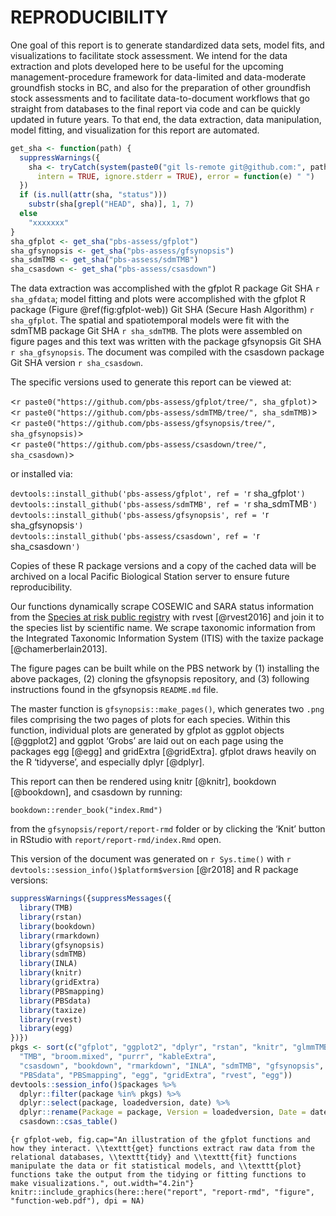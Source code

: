 # REPRODUCIBILITY {#app:reproducibility}

One goal of this report is to generate standardized data sets, model fits, and
visualizations to facilitate stock assessment. We intend for the data
extraction and plots developed here to be useful for the upcoming
management-procedure framework for data-limited and data-moderate groundfish
stocks in BC, and also for the preparation of other groundfish stock
assessments and to facilitate data-to-document workflows that go straight from
databases to the final report via code and can be quickly updated in future
years. To that end, the data extraction, data manipulation, model fitting, and
visualization for this report are automated.

```r
get_sha <- function(path) {
  suppressWarnings({
    sha <- tryCatch(system(paste0("git ls-remote git@github.com:", path, ".git"),
      intern = TRUE, ignore.stderr = TRUE), error = function(e) " ")
  })
  if (is.null(attr(sha, "status")))
    substr(sha[grepl("HEAD", sha)], 1, 7)
  else
    "xxxxxxx"
}
sha_gfplot <- get_sha("pbs-assess/gfplot")
sha_gfsynopsis <- get_sha("pbs-assess/gfsynopsis")
sha_sdmTMB <- get_sha("pbs-assess/sdmTMB")
sha_csasdown <- get_sha("pbs-assess/csasdown")
```

The data extraction was accomplished with the gfplot R package Git SHA 
``r sha_gfdata``; model fitting and plots were accomplished with the gfplot R 
package (Figure \@ref(fig:gfplot-web)) Git SHA (Secure Hash Algorithm) ``r sha_gfplot``.
The spatial and spatiotemporal models were fit with the sdmTMB package Git SHA ``r sha_sdmTMB``.
The plots were assembled on figure pages and this text was written with the package gfsynopsis Git SHA ``r sha_gfsynopsis``.
The document was compiled with the csasdown package Git SHA version ``r sha_csasdown``.

The specific versions used to generate this report can be viewed at:

<`r paste0("https://github.com/pbs-assess/gfplot/tree/", sha_gfplot)`>\
<`r paste0("https://github.com/pbs-assess/sdmTMB/tree/", sha_sdmTMB)`>\
<`r paste0("https://github.com/pbs-assess/gfsynopsis/tree/", sha_gfsynopsis)`>\
<`r paste0("https://github.com/pbs-assess/csasdown/tree/", sha_csasdown)`>\

\vspace{4mm}
or installed via:

`devtools::install_github('pbs-assess/gfplot', ref = '`r sha_gfplot`')`\
`devtools::install_github('pbs-assess/sdmTMB', ref = '`r sha_sdmTMB`')`\
`devtools::install_github('pbs-assess/gfsynopsis', ref = '`r sha_gfsynopsis`')`\
`devtools::install_github('pbs-assess/csasdown', ref = '`r sha_csasdown`')`\

\vspace{4mm}
Copies of these R package versions and a copy of the cached data will be archived on
a local Pacific Biological Station server to ensure future reproducibility.

Our functions dynamically scrape COSEWIC and SARA status information from the 
[Species at risk public registry](http://www.registrelep-sararegistry.gc.ca/sar/index/default_e.cfm)
with rvest [@rvest2016] and join it to the species list by scientific name. 
We scrape taxonomic information from the Integrated Taxonomic Information 
System (ITIS) with the taxize package [@chamerberlain2013].

The figure pages can be built while on the PBS network by (1) installing the
above packages, (2) cloning the gfsynopsis repository, and (3) following
instructions found in the gfsynopsis `README.md` file.

The master function is `gfsynopsis::make_pages()`, which generates two `.png`
files comprising the two pages of plots for each species. Within this function,
individual plots are generated by gfplot as ggplot objects [@ggplot2] and
ggplot 'Grobs' are laid out on each page using the packages egg [@egg] and
gridExtra [@gridExtra]. gfplot draws heavily on the R 'tidyverse', and
especially dplyr [@dplyr].

This report can then be rendered using knitr [@knitr], bookdown [@bookdown],
and csasdown by running:

```
bookdown::render_book("index.Rmd")
```

from the `gfsynopsis/report/report-rmd` folder or by clicking the 'Knit' button
in RStudio with `report/report-rmd/index.Rmd` open.

This version of the document was generated on `r Sys.time()` with
`r devtools::session_info()$platform$version` [@r2018]
and R package versions:

```r
suppressWarnings({suppressMessages({
  library(TMB)
  library(rstan)
  library(bookdown)
  library(rmarkdown)
  library(gfsynopsis)
  library(sdmTMB)
  library(INLA)
  library(knitr)
  library(gridExtra)
  library(PBSmapping)
  library(PBSdata)
  library(taxize)
  library(rvest)
  library(egg)
})})
pkgs <- sort(c("gfplot", "ggplot2", "dplyr", "rstan", "knitr", "glmmTMB",
  "TMB", "broom.mixed", "purrr", "kableExtra",
  "csasdown", "bookdown", "rmarkdown", "INLA", "sdmTMB", "gfsynopsis",
  "PBSdata", "PBSmapping", "egg", "gridExtra", "rvest", "egg"))
devtools::session_info()$packages %>%
  dplyr::filter(package %in% pkgs) %>%
  dplyr::select(package, loadedversion, date) %>%
  dplyr::rename(Package = package, Version = loadedversion, Date = date) %>%
  csasdown::csas_table()
```

```{r gfplot-web, fig.cap="An illustration of the gfplot functions and how they interact. \\texttt{get} functions extract raw data from the relational databases, \\texttt{tidy} and \\texttt{fit} functions manipulate the data or fit statistical models, and \\texttt{plot} functions take the output from the tidying or fitting functions to make visualizations.", out.width="4.2in"}
knitr::include_graphics(here::here("report", "report-rmd", "figure",
    "function-web.pdf"), dpi = NA)
```

\clearpage
